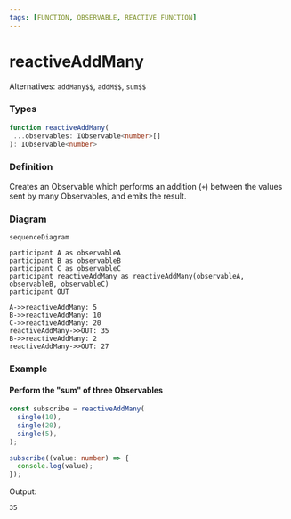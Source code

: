 ```yaml
---
tags: [FUNCTION, OBSERVABLE, REACTIVE FUNCTION]
---
```


# reactiveAddMany

Alternatives: `addMany$$`, `addM$$`, `sum$$`

### Types

```ts
function reactiveAddMany(
 ...observables: IObservable<number>[]
): IObservable<number>
```

### Definition

Creates an Observable which performs an addition (`+`) between the values sent by many Observables, and emits the result.

### Diagram

```mermaid
sequenceDiagram

participant A as observableA
participant B as observableB
participant C as observableC
participant reactiveAddMany as reactiveAddMany(observableA, observableB, observableC)
participant OUT

A->>reactiveAddMany: 5
B->>reactiveAddMany: 10
C->>reactiveAddMany: 20
reactiveAddMany->>OUT: 35
B->>reactiveAddMany: 2
reactiveAddMany->>OUT: 27
```

### Example

#### Perform the "sum" of three Observables

```ts
const subscribe = reactiveAddMany(
  single(10),
  single(20),
  single(5),
);

subscribe((value: number) => {
  console.log(value);
});
```

Output:

```text
35
```
